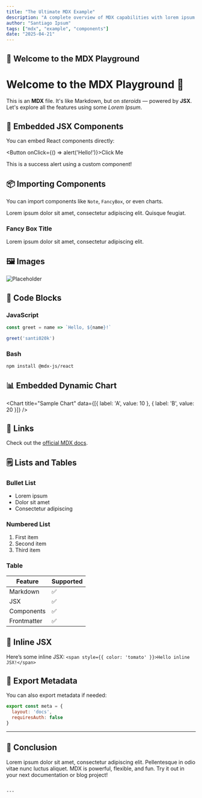 ```yaml
---
title: "The Ultimate MDX Example"
description: "A complete overview of MDX capabilities with lorem ipsum content"
author: "Santiago Ipsum"
tags: ["mdx", "example", "components"]
date: "2025-04-21"
---
```



## 🎢 Welcome to the MDX Playground

# Welcome to the MDX Playground 🎢

This is an **MDX** file. It's like Markdown, but on _steroids_ — powered by **JSX**. Let's explore all the features using some _Lorem Ipsum_.

## 🧩 Embedded JSX Components

You can embed React components directly:

<Button onClick={() => alert('Hello!')}>Click Me</Button>

<Alert type="success">This is a success alert using a custom component!</Alert>

## 📦 Importing Components

You can import components like `Note`, `FancyBox`, or even charts.

<Note>
  Lorem ipsum dolor sit amet, consectetur adipiscing elit. Quisque feugiat.
</Note>

<FancyBox>
  <h3>Fancy Box Title</h3>
  <p>Lorem ipsum dolor sit amet, consectetur adipiscing elit.</p>
</FancyBox>

## 🖼️ Images

![Placeholder](https://via.placeholder.com/300x200.png?text=Lorem+Ipsum)

## 🧮 Code Blocks

### JavaScript

```js
const greet = name => `Hello, ${name}!`

greet('santi020k')
```

### Bash

```bash
npm install @mdx-js/react
```

## 📊 Embedded Dynamic Chart

<Chart
  title="Sample Chart"
  data={[{ label: 'A', value: 10 }, { label: 'B', value: 20 }]}
/>

## 🔗 Links

Check out the [official MDX docs](https://mdxjs.com).

## 🗒️ Lists and Tables

### Bullet List

- Lorem ipsum
- Dolor sit amet
- Consectetur adipiscing

### Numbered List

1. First item
2. Second item
3. Third item

### Table

| Feature        | Supported |
|----------------|-----------|
| Markdown       | ✅        |
| JSX            | ✅        |
| Components     | ✅        |
| Frontmatter    | ✅        |

## 🎉 Inline JSX

Here’s some inline JSX: `<span style={{ color: 'tomato' }}>Hello inline JSX!</span>`

## 📌 Export Metadata

You can also export metadata if needed:

```js
export const meta = {
  layout: 'docs',
  requiresAuth: false
}
```

---

## 🧠 Conclusion

Lorem ipsum dolor sit amet, consectetur adipiscing elit. Pellentesque in odio vitae nunc luctus aliquet. MDX is powerful, flexible, and fun. Try it out in your next documentation or blog project!

```

---
